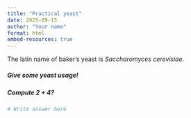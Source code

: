 ```yaml
---
title: "Practical yeast"
date: 2025-09-15
author: "Your name"
format: html
embed-resources: true
---
```


The latin name of baker's yeast is _Saccharomyces cerevisiae_.

##### Give some yeast usage!




##### Compute 2 + 4?

```r
# Write answer here
```

